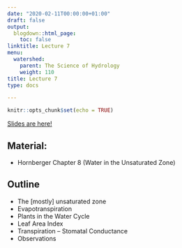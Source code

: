 ```yaml
---
date: "2020-02-11T00:00:00+01:00"
draft: false
output:
  blogdown::html_page:
    toc: false
linktitle: Lecture 7
menu:
  watershed:
    parent: The Science of Hydrology
    weight: 110
title: Lecture 7
type: docs

---
```


```r
knitr::opts_chunk$set(echo = TRUE)
```

[Slides are here!](https://amurraygeo.com/slides/watershed/lecture_7_slides.html)

## Material:

- Hornberger Chapter 8 (Water in the Unsaturated Zone)

## Outline

- The [mostly] unsaturated zone
- Evapotranspiration
- Plants in the Water Cycle
- Leaf Area Index
- Transpiration – Stomatal Conductance
- Observations

